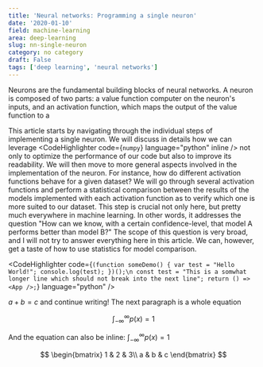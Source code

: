 ```yaml
---
title: 'Neural networks: Programming a single neuron'
date: '2020-01-10'
field: machine-learning
area: deep-learning
slug: nn-single-neuron
category: no category
draft: False
tags: ['deep learning', 'neural networks']
---
```



Neurons are the fundamental building blocks of neural networks. A neuron is composed of two parts: a value function computer on the neuron's inputs, and an activation function, which maps the output of the value function to a

This article starts by navigating through the individual steps of implementing a single neuron. We will discuss in details how we can leverage <CodeHighlighter code={`numpy`} language="python" inline /> not only to optimize the performance of our code but also to improve its readability. We will then move to more general aspects involved in the implementation of the neuron. For instance, how do different activation functions behave for a given dataset? We will go through several activation functions and perform a statistical comparison between the results of the models implemented with each activation function as to verify which one is more suited to our dataset. This step is crucial not only here, but pretty much everywhere in machine learning. In other words, it addresses the question "How can we know, with a certain confidence-level, that model A performs better than model B?" The scope of this question is very broad, and I will not try to answer everything here in this article. We can, however, get a taste of how to use statistics for model comparison.

<CodeHighlighter
  code={`
(function someDemo() {
  var test = "Hello World!";
  console.log(test);
})();\n
const test = "This is a somwhat longer line which should not break into the next line";
return () => <App />;
`}
  language="python"
/>

$a + b = c$ and continue writing! The next paragraph is a whole equation

$$
\int_{-\infty}^{\infty} p(x) = 1
$$

And the equation can also be inline: $\int_{-\infty}^{\infty} p(x) = 1$

$$
\begin{bmatrix}
1 & 2 & 3\\
a & b & c
\end{bmatrix}
$$
